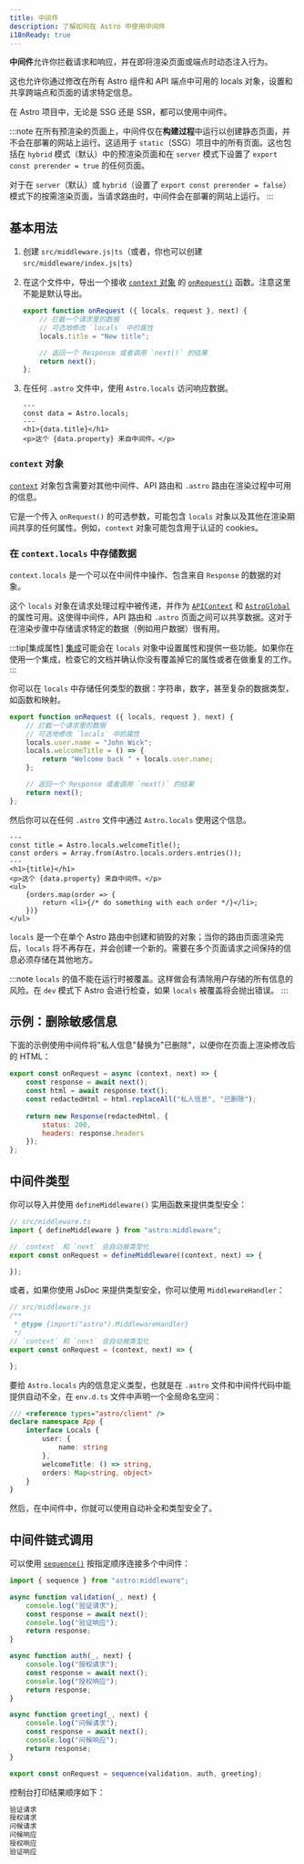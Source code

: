```yaml
---
title: 中间件
description: 了解如何在 Astro 中使用中间件
i18nReady: true
---
```


**中间件**允许你拦截请求和响应，并在即将渲染页面或端点时动态注入行为。

这也允许你通过修改在所有 Astro 组件和 API 端点中可用的 locals 对象，设置和共享跨端点和页面的请求特定信息。

在 Astro 项目中，无论是 SSG 还是 SSR，都可以使用中间件。

:::note
在所有预渲染的页面上，中间件仅在**构建过程**中运行以创建静态页面，并不会在部署的网站上运行。这适用于 `static`（SSG）项目中的所有页面。这也包括在 `hybrid` 模式（默认）中的预渲染页面和在 `server` 模式下设置了 `export const prerender = true` 的任何页面。

对于在 `server`（默认）或 `hybrid`（设置了 `export const prerender = false`）模式下的按需渲染页面，当请求路由时，中间件会在部署的网站上运行。
:::

## 基本用法

1. 创建 `src/middleware.js|ts`（或者，你也可以创建 `src/middleware/index.js|ts`）

2. 在这个文件中，导出一个接收 [`context` 对象](#context-对象) 的 [`onRequest()`](/zh-cn/reference/api-reference/#onrequest) 函数。注意这里不能是默认导出。

    ```js title="src/middleware.js"
    export function onRequest ({ locals, request }, next) {
        // 拦截一个请求里的数据
        // 可选地修改 `locals` 中的属性
        locals.title = "New title";

        // 返回一个 Response 或者调用 `next()` 的结果
        return next();
    };
    ```

3. 在任何 `.astro` 文件中，使用 `Astro.locals` 访问响应数据。

    ```astro title="src/components/Component.astro"
    ---
    const data = Astro.locals;
    ---
    <h1>{data.title}</h1>
    <p>这个 {data.property} 来自中间件。</p>
    ```
### `context` 对象

[`context`](/zh-cn/reference/api-reference/#端点上下文) 对象包含需要对其他中间件、API 路由和 `.astro` 路由在渲染过程中可用的信息。

它是一个传入 `onRequest()` 的可选参数，可能包含 `locals` 对象以及其他在渲染期间共享的任何属性。例如，`context` 对象可能包含用于认证的 cookies。

### 在 `context.locals` 中存储数据

`context.locals` 是一个可以在中间件中操作、包含来自 `Response` 的数据的对象。

这个 `locals` 对象在请求处理过程中被传递，并作为 [`APIContext`](/zh-cn/reference/api-reference/#端点上下文) 和 [`AstroGlobal`](/zh-cn/reference/api-reference/#astrolocals) 的属性可用。这使得中间件，API 路由和 `.astro` 页面之间可以共享数据。这对于在渲染步骤中存储请求特定的数据（例如用户数据）很有用。

:::tip[集成属性]
[集成](/zh-cn/guides/integrations-guide/)可能会在 `locals` 对象中设置属性和提供一些功能。如果你在使用一个集成，检查它的文档并确认你没有覆盖掉它的属性或者在做重复的工作。
:::

你可以在 `locals` 中存储任何类型的数据：字符串，数字，甚至复杂的数据类型，如函数和映射。

```js title="src/middleware.js"
export function onRequest ({ locals, request }, next) {
    // 拦截一个请求里的数据
    // 可选地修改 `locals` 中的属性
    locals.user.name = "John Wick";
    locals.welcomeTitle = () => {
        return "Welcome back " + locals.user.name;
    };

    // 返回一个 Response 或者调用 `next()` 的结果
    return next();
};
```

然后你可以在任何 `.astro` 文件中通过 `Astro.locals` 使用这个信息。

```astro title="src/pages/orders.astro"
---
const title = Astro.locals.welcomeTitle();
const orders = Array.from(Astro.locals.orders.entries());
---
<h1>{title}</h1>
<p>这个 {data.property} 来自中间件。</p>
<ul>
    {orders.map(order => {
        return <li>{/* do something with each order */}</li>;
    })}
</ul>
```

`locals` 是一个在单个 Astro 路由中创建和销毁的对象；当你的路由页面渲染完后，`locals` 将不再存在，并会创建一个新的。需要在多个页面请求之间保持的信息必须存储在其他地方。

:::note
`locals` 的值不能在运行时被覆盖。这样做会有清除用户存储的所有信息的风险。在 `dev` 模式下 Astro 会进行检查，如果 `locals` 被覆盖将会抛出错误。
:::

## 示例：删除敏感信息

下面的示例使用中间件将"私人信息"替换为"已删除"，以便你在页面上渲染修改后的 HTML：

```js title="src/middleware.js"
export const onRequest = async (context, next) => {
    const response = await next();
    const html = await response.text();
    const redactedHtml = html.replaceAll("私人信息", "已删除");
    
    return new Response(redactedHtml, {
        status: 200,
        headers: response.headers
    });
};
```

## 中间件类型

你可以导入并使用 `defineMiddleware()` 实用函数来提供类型安全：

```ts
// src/middleware.ts
import { defineMiddleware } from "astro:middleware";

// `context` 和 `next` 会自动被类型化
export const onRequest = defineMiddleware((context, next) => {

});
```

或者，如果你使用 JsDoc 来提供类型安全，你可以使用 `MiddlewareHandler`：

```js
// src/middleware.js
/**
 * @type {import("astro").MiddlewareHandler}
 */
// `context` 和 `next` 会自动被类型化
export const onRequest = (context, next) => {

};
```

要给 `Astro.locals` 内的信息定义类型，也就是在 `.astro` 文件和中间件代码中能提供自动不全，在 `env.d.ts` 文件中声明一个全局命名空间：

```ts title="src/env.d.ts"
/// <reference types="astro/client" />
declare namespace App {
    interface Locals {
        user: {
            name: string
        },
        welcomeTitle: () => string,
        orders: Map<string, object>
    }
}
```

然后，在中间件中，你就可以使用自动补全和类型安全了。

## 中间件链式调用

可以使用 [`sequence()`](/zh-cn/reference/api-reference/#sequence) 按指定顺序连接多个中间件：

```js title="src/middleware.js"
import { sequence } from "astro:middleware";

async function validation(_, next) {
    console.log("验证请求");
    const response = await next();
    console.log("验证响应");
    return response;
}

async function auth(_, next) {
    console.log("授权请求");
    const response = await next();
    console.log("授权响应");
    return response;
}

async function greeting(_, next) {
    console.log("问候请求");
    const response = await next();
    console.log("问候响应");
    return response;
}

export const onRequest = sequence(validation, auth, greeting);
```

控制台打印结果顺序如下：

```sh
验证请求
授权请求
问候请求
问候响应
授权响应
验证响应
```
